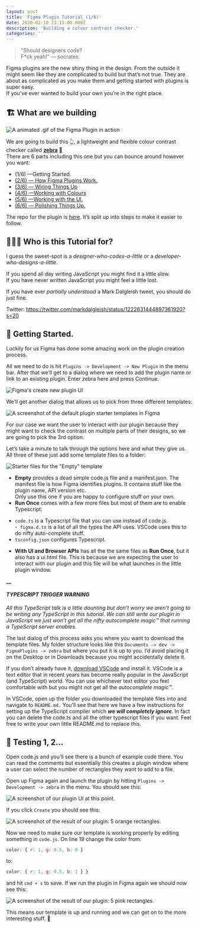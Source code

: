 ```yaml
---
layout: post
title: 'Figma Plugin Tutorial (1/6)'
date: 2020-02-10 23:15:00.000Z
description: 'Building a colour contrast checker.'
categories: ''
---
```


> “Should designers code?  
> F\*ck yeah!” — socrates

Figma plugins are the new shiny thing in the design. From the outside it might seem like they are complicated to build but that’s not true. They are about as complicated as you make them and getting started with plugins is super easy.  
If you’ve ever wanted to build your own you’re in the right place.

##

##

## 🏗 What are we building

![A animated .gif of the Figma Plugin in action](https://cdn.sanity.io/images/h2w4qpx8/production/2f6286171681e3dc29ab885ee444fd61fc4dad7a-600x362.gif)

We are going to build this 👆, a lightweight and flexible colour contrast checker called [**zebra**](https://www.figma.com/c/plugin/806578669827234193/zebra) 🦓  
There are 6 parts including this one but you can bounce around however you want:

- (1/6) —Getting Started.
- [(2/6) — How Figma Plugins Work.](/writing/figma-plugin-tutorial-2-6/)
- [(3/6) — Wiring Things Up](/writing/figma-plugin-tutorial-3-6/)
- [(4/6) —Working with Colours](/writing/figma-plugin-tutorial-4-6/)
- [(5/6) —Working with the UI.](/writing/figma-plugin-tutorial-5-6/)
- [(6/6) — Polishing Things Up.](/writing/figma-plugin-tutorial-6-6/)

The repo for the plugin is [here](https://github.com/danhollick/zebra). It’s split up into steps to make it easier to follow.

##

##

## 👨‍👩‍👧 Who is this Tutorial for?

I guess the sweet-spot is a _designer-who-codes-a-little_ or a _developer-who-designs-a-little_.

If you spend all day writing JavaScript you might find it a little slow.  
If you have never written JavaScript you might feel a little lost.

If you have ever _partially understood_ a Mark Dalgleish tweet, you should do just fine.

Twitter: https://twitter.com/markdalgleish/status/1222631444897361920?s=20

##

##

## 🚀 **Getting Started.**

Luckily for us Figma has done some amazing work on the plugin creation process.

All we need to do is hit `Plugins -> Development -> New Plugin` in the menu bar. After that we’ll get to a dialog where we need to add the plugin name or link to an existing plugin. Enter zebra here and press Continue.

![Figma's create new plugin UI](https://cdn.sanity.io/images/h2w4qpx8/production/5d67460c1999ed6dd5194177ded73d33b1a60ef7-737x503.png)

We’ll get another dialog that allows us to pick from three different templates:

![A screenshot of the default plugin starter templates in Figma](https://cdn.sanity.io/images/h2w4qpx8/production/a42ca5900a8a88d6767dbbdc6495825c1335872b-736x503.png)

For our case we want the user to interact with our plugin because they might want to check the contrast on multiple parts of their designs, so we are going to pick the 3rd option.

Let’s take a minute to talk through the options here and what they give us. All three of these just add some template files to a folder:

![Starter files for the "Empty" template](https://cdn.sanity.io/images/h2w4qpx8/production/0f8ba98d23a483cd1784f28b8759dddd1e26f163-656x219.png)

- **Empty** provides a dead simple code.js file and a manifest.json. The manifest file is how Figma identifies plugins. It contains stuff like the plugin name, API version etc.  
  Only use this one if you are happy to configure stuff on your own.
- **Run Once** comes with a few more files but most of them are to enable Typescript:

* `code.ts` is a Typescript file that you can use instead of code.js.  
  -` figma.d.ts` is a list of all the types the API uses. VSCode uses this to do nifty auto-complete stuff.
* `tsconfig.json` configures Typescript.

- **With UI and Browser APIs** has all the the same files as **Run Once**, but it also has a ui.html file. This is because we are expecting the user to interact with our plugin and this file will be what launches in the little plugin window.

**\_\_**

#### **_TYPESCRIPT TRIGGER WARNING_**

_All this TypeScript talk is a little daunting but don’t worry we aren’t going to be writing any TypeScript in this tutorial. We can still write our plugin in JavaScript we just won’t get all the nifty autocomplete magic™ that running a TypeScript server enables._

The last dialog of this process asks you where you want to download the template files. My folder structure looks like this `Documents -> dev -> FigmaPlugins -> zebra` but where you put it is up to you. I’d avoid placing it on the Desktop or in Downloads because you might accidentally delete it.

If you don’t already have it, [download VSCode](https://code.visualstudio.com/download) and install it. VSCode is a text editor that in recent years has become really popular in the JavaScript (and TypeScript) world. You can use whichever text editor you feel comfortable with but you might not get all the _autocomplete magic™_.

In VSCode, open up the folder you downloaded the template files into and navigate to `README.md.` You’ll see that here we have a few instructions for setting up the TypeScript compiler which **_we will completely ignore_**. In fact you can delete the code.ts and all the other typescript files if you want. Feel free to write your own little README.md to replace this.

##

##

## 🎤 Testing 1, 2…

Open code.js and you’ll see there is a bunch of example code there. You can read the comments but essentially this creates a plugin window where a user can select the number of rectangles they want to add to a file.

Open up Figma again and launch the plugin by hitting `Plugins -> Development -> zebra` in the menu. You should see this:

![A screenshot of our plugin UI at this point.](/figma-plugin/part-1/plugin_1.png)

If you click `Create` you should see this:

![A screenshot of the result of our plugin: 5 orange rectangles.](/figma-plugin/part-1/five_rects.png)

Now we need to make sure our template is working properly by editing something in `code.js`. On line 19 change the color from:

```javascript
color: { r: 1, g: 0.5, b: 0 }
```

to:

```javascript
color: { r: 1, g: 0.5, b: 1 } }
```

and hit `cmd + s` to save. If we run the plugin in Figma again we should now see this:

![A screenshot of the result of our plugin: 5 pink rectangles.](/figma-plugin/part-1/five_pink_rects.png)

This means our template is up and running and we can get on to the more interesting stuff. 🎉
